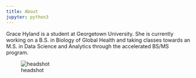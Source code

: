 ```yaml
---
title: About
jupyter: python3
---
```


Grace Hyland is a student at Georgetown University. She is currently working on a B.S. in Biology of Global Health and taking classes towards an M.S. in Data Science and Analytics through the accelerated BS/MS program.

![headshot]("/images/headshot.JPG")

